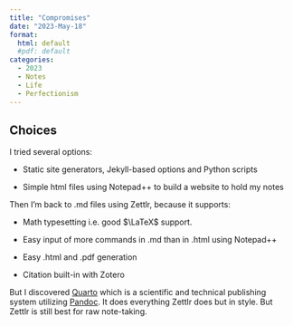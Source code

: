 ```yaml
---
title: "Compromises"
date: "2023-May-18"
format: 
  html: default
  #pdf: default
categories:
  - 2023
  - Notes
  - Life
  - Perfectionism
---
```


## Choices

I tried several options:

-   Static site generators, Jekyll-based options and Python scripts

-   Simple html files using Notepad++ to build a website to hold my notes

Then I'm back to .md files using Zettlr, because it supports:

-   Math typesetting i.e. good $\LaTeX$ support.

-   Easy input of more commands in .md than in .html using Notepad++

-   Easy .html and .pdf generation

-   Citation built-in with Zotero

But I discovered [Quarto](https://quarto.org) which is a scientific and technical publishing system utilizing [Pandoc](https://pandoc.org). It does everything Zettlr does but in style. But Zettlr is still best for raw note-taking.
